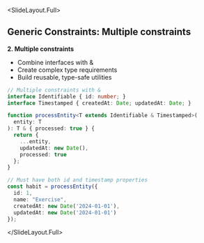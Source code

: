 
<SlideLayout.Full>
## Generic Constraints: Multiple constraints

**2. Multiple constraints**
- Combine interfaces with &
- Create complex type requirements
- Build reusable, type-safe utilities

```typescript
// Multiple constraints with &
interface Identifiable { id: number; }
interface Timestamped { createdAt: Date; updatedAt: Date; }

function processEntity<T extends Identifiable & Timestamped>(
  entity: T
): T & { processed: true } {
  return {
    ...entity,
    updatedAt: new Date(),
    processed: true
  };
}

// Must have both id and timestamp properties
const habit = processEntity({
  id: 1,
  name: "Exercise",
  createdAt: new Date('2024-01-01'),
  updatedAt: new Date('2024-01-01')
});
```
</SlideLayout.Full>